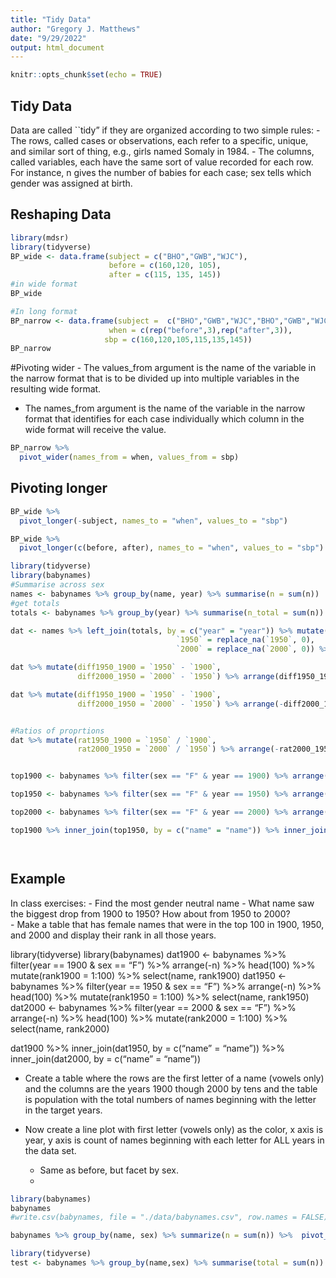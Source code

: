```yaml
---
title: "Tidy Data"
author: "Gregory J. Matthews"
date: "9/29/2022"
output: html_document
---
```


```r
knitr::opts_chunk$set(echo = TRUE)
```

## Tidy Data

Data are called ``tidy" if they are organized according to two simple rules: 
 - The rows, called cases or observations, each refer to a specific, unique, and similar sort of thing, e.g., girls named Somaly in 1984.
 - The columns, called variables, each have the same sort of value recorded for each row. For instance, n gives the number of babies for each case; sex tells which gender was assigned at birth.
 
## Reshaping Data
```r
library(mdsr)
library(tidyverse)
BP_wide <- data.frame(subject = c("BHO","GWB","WJC"),
                      before = c(160,120, 105),
                      after = c(115, 135, 145))
#in wide format
BP_wide
```

```r
#In long format
BP_narrow <- data.frame(subject =  c("BHO","GWB","WJC","BHO","GWB","WJC"),
                      when = c(rep("before",3),rep("after",3)),
                     sbp = c(160,120,105,115,135,145))
BP_narrow                
```


#Pivoting wider
- The values_from argument is the name of the variable in the narrow format that is to be divided up into multiple variables in the resulting wide format. 

- The names_from argument is the name of the variable in the narrow format that identifies for each case individually which column in the wide format will receive the value.
```r
BP_narrow %>% 
  pivot_wider(names_from = when, values_from = sbp)
```

## Pivoting longer
```r
BP_wide %>% 
  pivot_longer(-subject, names_to = "when", values_to = "sbp")

BP_wide %>% 
  pivot_longer(c(before, after), names_to = "when", values_to = "sbp")
```

```r
library(tidyverse)
library(babynames)
#Summarise across sex
names <- babynames %>% group_by(name, year) %>% summarise(n = sum(n))
#get totals
totals <- babynames %>% group_by(year) %>% summarise(n_total = sum(n))

dat <- names %>% left_join(totals, by = c("year" = "year")) %>% mutate(prop = n / n_total) %>% filter(year %in% c(1900,1950,2000)) %>% select(name, year, prop) %>%  pivot_wider(names_from = year, values_from = prop) %>% mutate(`1900` = replace_na(`1900`, 0),
                                     `1950` = replace_na(`1950`, 0),
                                     `2000` = replace_na(`2000`, 0)) %>% select(name,`1900`,`1950`,`2000`)

dat %>% mutate(diff1950_1900 = `1950` - `1900`,
               diff2000_1950 = `2000` - `1950`) %>% arrange(diff1950_1900)

dat %>% mutate(diff1950_1900 = `1950` - `1900`,
               diff2000_1950 = `2000` - `1950`) %>% arrange(-diff2000_1950)


#Ratios of proprtions
dat %>% mutate(rat1950_1900 = `1950` / `1900`,
               rat2000_1950 = `2000` / `1950`) %>% arrange(-rat2000_1950) %>% filter(`1950` > 0)


top1900 <- babynames %>% filter(sex == "F" & year == 1900) %>% arrange(-n) %>% head(100) %>% mutate(rank1900 = 1:100) %>% select(name,rank1900)

top1950 <- babynames %>% filter(sex == "F" & year == 1950) %>% arrange(-n) %>% head(100) %>% mutate(rank1950 = 1:100) %>% select(name,rank1950)

top2000 <- babynames %>% filter(sex == "F" & year == 2000) %>% arrange(-n) %>% head(100) %>% mutate(rank2000 = 1:100) %>% select(name,rank2000)

top1900 %>% inner_join(top1950, by = c("name" = "name")) %>% inner_join(top2000, by = c("name" = "name")) 




  ```
## Example 
In class exercises: 
 - Find the most gender neutral name
 - What name saw the biggest drop from 1900 to 1950?  How about from 1950 to 2000?  
 - Make a table that has female names that were in the top 100 in 1900, 1950, and 2000 and display their rank in all those years.  

 library(tidyverse)
 library(babynames)
  dat1900 <- babynames %>% filter(year == 1900 & sex == "F") %>% arrange(-n) %>% head(100) %>% mutate(rank1900 = 1:100) %>% select(name, rank1900)
  dat1950 <- babynames %>% filter(year == 1950 & sex == "F") %>% arrange(-n) %>% head(100) %>% mutate(rank1950 = 1:100) %>% select(name, rank1950)
  dat2000 <- babynames %>% filter(year == 2000 & sex == "F") %>% arrange(-n) %>% head(100) %>% mutate(rank2000 = 1:100) %>% select(name, rank2000)
   
   dat1900 %>% inner_join(dat1950, by = c("name" = "name")) %>% inner_join(dat2000, by = c("name" = "name"))
  
 
 - Create a table where the rows are the first letter of a name (vowels only) and the columns are the years 1900 though 2000 by tens and the table is population with the total numbers of names beginning with the letter in the target years.  
 
 
 - Now create a line plot with first letter (vowels only) as the color, x axis is year, y axis is count of names beginning with each letter for ALL years in the data set.    
   - Same as before, but facet by sex.
   - 
   
 
 
```r
library(babynames)
babynames
#write.csv(babynames, file = "./data/babynames.csv", row.names = FALSE)

babynames %>% group_by(name, sex) %>% summarize(n = sum(n)) %>%  pivot_wider(names_from = sex, values_from = n) %>% mutate(prop = M/(M+F)) %>% filter(!is.na(prop)) %>% mutate(diff = abs(0.5 - prop)) %>% arrange(diff) %>% filter(M > 100000 & F > 100000) %>% head(20)
```


```r
library(tidyverse)
test <- babynames %>% group_by(name,sex) %>% summarise(total = sum(n)) %>% pivot_wider(names_from = sex, values_from = total) %>% mutate(ratio = M/(M+F)) %>% mutate(balanced = abs(ratio - .5)) %>% filter(M > 1000 & F > 1000) %>% arrange(balanced) 


```




